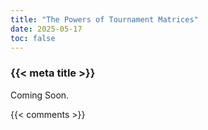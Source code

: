 ```yaml
---
title: "The Powers of Tournament Matrices"
date: 2025-05-17
toc: false
---
```


### {{< meta title >}}

Coming Soon.



{{< comments >}}